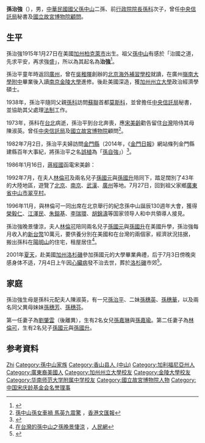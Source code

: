{{Infobox_officeholder
| name = 孫治強
| image name =
| width = 180
| now = 
| period = 
| Sex = [[男性|男性]]
| Native place = [[廣東省|廣東省]][[中山縣|中山縣]]
| date of birth = 1915年1月27日
| date of death =  {{death date and age|2001|7|4|1915|1|27}}
| place of birth = {{USA}}[[加利福尼亞州|加利福尼亞州]][[柏克萊|柏克萊市]]<ref>{{Cite web |url=http://hk.drsunyatsen.museum/b5/articles_sun_tse_ping.php |title=孙治平先生访问初记 |access-date=2011-01-03 |archive-date=2009-02-04 |archive-url=https://web.archive.org/web/20090204005407/http://hk.drsunyatsen.museum/b5/articles_sun_tse_ping.php |dead-url=yes }}</ref>
| place of death = {{USA}}[[洛杉磯|洛杉磯]]
| party = {{Kmt|25px}}
| nationality = {{ROC}}<br>{{USA}}
| spouse =劉肇雲<br/>林倫可
| educate = 
* [[南京|南京]][[金陵大學|金陵大學]]
* 美國加州州立大學政治經濟學碩士
| past =
* [[中央信託局|中央信託局]]秘書
* [[國立故宮博物院|國立故宮博物院]]顧問
}}

'''孫治強'''（{{bd|1915年|1月27日|2001年|7月4日|catIdx=Sun孫}}），男，[[中華民國|中華民國]][[國父|國父]][[孫中山|孫中山]]二孫、前[[行政院院長|行政院院長]][[孫科|孫科]]次子，曾任[[中央信託局|中央信託局]]秘書及[[國立故宮博物院|國立故宮博物院]][[顧問|顧問]]。

== 生平 ==
孫治強1915年1月27日在美國[[加州|加州]][[柏克萊|柏克萊市]]出生。祖父[[孫中山|孫中山]]有感於「治國之道，先求平安，再求強盛」，所以為其起名為'''治強'''<ref>{{Cite web |url=http://www.sunyat-sen.org:1980/b5/www.sunyat-sen.org/sun/showqshy.php?id=33 |title=孫中山故居紀念館——孫治強 |access-date=2011-01-03 |archive-date=2016-03-05 |archive-url=https://web.archive.org/web/20160305041349/http://www.sunyat-sen.org:1980/b5/www.sunyat-sen.org/sun/showqshy.php?id=33 |dead-url=no }}</ref>。

孫治平童年時返回[[廣州|廣州]]，曾在[[吳稚暉|吳稚暉]]創辦的[[北京|北京]][[海外補習學校|海外補習學校]]就讀，在廣州[[嶺南大學附屬中學|嶺南大學附中]]畢業後入讀[[南京|南京]][[金陵大學|金陵大學]]進修。後赴美國深造，獲[[加州州立大學|加州州立大學]]政治經濟學碩士。

1938年，孫治平隨同父親[[孫科|孫科]]訪問[[蘇聯|蘇聯]]首都[[莫斯科|莫斯科]]，並曾擔任[[中央信託局|中央信託局]]秘書，並協助其父處理[[大陸法系|法制]]工作。

1973年，孫科在[[台北|台北]]病逝，孫治平到台北奔喪，應[[宋美齡|宋美齡]]勸告留住[[台灣|台灣]]陪侍其母陳淑英。曾任[[中央信託局|中央信託局]]及[[國立故宮博物院|國立故宮博物院]]顧問<ref>[http://www.wenweipo.com/news_print.phtml?news_id=IN1101010054 孫中山孫女車禍 馬英九震驚] {{Wayback|url=http://www.wenweipo.com/news_print.phtml?news_id=IN1101010054 |date=20140101070615 }}，[[香港文匯報|香港文匯報]]</ref>。

1982年7月2日，孫治平夫婦訪問[[金門縣|金門縣]]（2014年，《[[金門日報|金門日報]]》網站條列金門縣建縣百年大事紀，將孫治平之名[[誤植|誤植]]為「[[孫自強|孫自強]]」）<ref>{{cite news|url=http://backup.kmdn.gov.tw/1117/1271/1279/244295/?cprint=pt|title=《世紀金門百年輝煌》建縣百年 金門大事紀|publisher=金門日報社|author=特刊月訊|date=2014-09-28|accessdate=2016-04-03|quote=民國71年，1982……7月2日，國父次孫孫自強夫婦訪金。|archive-date=2016-04-16|archive-url=https://web.archive.org/web/20160416092121/http://backup.kmdn.gov.tw/1117/1271/1279/244295/?cprint=pt|dead-url=yes}}</ref>。

1986年1月16日，[[蔣經國|蔣經國]]函電宋美齡：
{{quote|
……關於孫治強母子各情謹稟報於次（一）孫氏在[[陽明山|陽明山]]住宅歷年皆有修葺維護實未至不堪居住程度（二）天母士林並無較第一賓館更為高爽之公家房舍刻已囑由黨部在天母士林一帶為之覓購新的住宅（三）[[孫科|孫哲生]]太太歷年住院一切醫護費用皆出自黨部支付（四）此次國父百二十歲誕辰孫氏內外親眷回國者二三十人皆係由黨部政府以最優禮接待總之國父家屬黨政方面無不悉心照料尚祈母親釋念……肅叩福安兒經國跪稟元月十六日<ref>[[周美華|周美華]]、[[蕭李居|蕭李居]]編，《蔣經國書信集——與宋美齡往來函電》下，[[國史館|國史館]]出版，2009年，第640-643頁</ref>
}}

1992年7月，在夫人[[林倫可|林倫可]]及兩名兒子[[孫國元|孫國元]]與[[孫國升|孫國升]]陪同下，踏足闊別了43年的大陸地區，遊覽了[[北京|北京]]、[[南京|南京]]、[[武漢|武漢]]、[[廣州|廣州]]等地。7月27日，回到祖父家鄉[[廣東省|廣東省]][[中山市|中山市]][[翠亨村|翠亨村]]。

1996年11月，與林倫可一同出席在北京舉行的紀念孫中山誕辰130週年大會，獲得[[榮毅仁|榮毅仁]]、[[江澤民|江澤民]]、[[朱鎔基|朱鎔基]]、[[李瑞環|李瑞環]]、[[胡錦濤|胡錦濤]]等国家领导人和中共領導人接見。

孫治強晚景悽涼，夫人[[林倫可|林倫可]]陪同兩名兒子[[孫國元|孫國元]]與[[孫國升|孫國升]]在美國升學，孫治強每月收入約[[新台幣|新台幣]]10萬元，要供養分別在美國和在台灣的兩個家，經濟狀況拮据，搬出孫科在[[陽明山|陽明山]]的住宅，租屋居住<ref>[http://www.people.com.cn/BIG5/channel1/14/20000525/77053.html 在台灣的孫中山之孫晚景悽涼] {{Wayback|url=http://www.people.com.cn/BIG5/channel1/14/20000525/77053.html |date=20111123170838 }}，[[人民網|人民網]]</ref>。

2001年[[夏天|夏天]]，赴美國[[加州|加州]][[洛杉磯|洛杉磯]]參加孫國元的大學畢業典禮，后于7月3日傍晚突感身体不适，7月4日上午因[[心臟病|心臟病]]發不治去世，葬於[[洛杉磯|洛杉磯]]市郊{{link-en|玫瑰岗纪念园|Rose Hills Memorial Park}}<ref>{{cite news|url=http://news.sohu.com/61/17/news145851761.shtml|title=孙中山之孙孙治强病逝洛杉矶 享年八十七岁|publisher=[[中国新闻社|中国新闻社]]|date=2001-07-11|accessdate=2020-11-04|archive-date=2005-02-19|archive-url=https://web.archive.org/web/20050219175023/http://news.sohu.com/61/17/news145851761.shtml|dead-url=no}}</ref>。

== 家庭 ==
{{Ahnentafel top}}<center>
{{ahnentafel-compact5
|boxstyle_1=background-color: #a0a0ff;
|boxstyle_2=background-color: #acb8f4;
|boxstyle_3=background-color: #b8d0e8;
|boxstyle_4=background-color: #c4e8dc;
|boxstyle_5=background-color: #d0ffd0;
|1='''孫治強'''（1915－2001）
|2='''父：'''[[孫科|孫科]]（1891－1973）
|3='''母：'''[[陈淑英|陈淑英]]（1893－1990）
|4='''祖父：'''[[孫文|孫文]]（1866－1925）
|5='''祖母：'''[[盧慕貞|盧慕貞]]（1867－1952）
|6='''外祖父：'''陳秋光 (茶東人)
|7='''外祖母：'''孫殿
|8='''曾祖父：'''[[孙达成|孙达成]]（1813－1888）
|9='''曾祖母：'''杨氏（1828－1910）
|10='''外曾祖父：'''[[卢耀显|卢耀显]]
|11=
|12=
|13=
|14='''外曾祖父：'''孫觀成
|15='''外曾祖母：'''譚氏 (崖口人)
|16='''高祖父：'''[[孙敬贤|孙敬贤]]（1789－1850）
|17='''高祖母：'''黄氏（1792－1869）
|18=
|19=
|20=
|21=
|22=
|23=
|24=
|25=
|26=
|27=
|28='''外高祖父：'''孫敬賢 (1789-1850)
|29='''外高祖母：'''黃氏 (1792-1869)
|30=
|31=
}}</center>
{{ahnentafel bottom}}
孫治強生母是孫科元配夫人陳淑英，有一兄[[孫治平|孫治平]]、二妹[[孫穗英|孫穗英]]、[[孫穗華|孫穗華]]，以及兩名同父異母妹妹[[孫穗芳|孫穗芳]]、[[孫穗芬|孫穗芬]]。

第一任妻子為[[劉肇雲|劉肇雲]]（後離異），生有2名女兒[[孫嘉琳|孫嘉琳]]與[[孫嘉瑜|孫嘉瑜]]。第二任妻子為[[林倫可|林倫可]]，生有2名兒子[[孫國元|孫國元]]與[[孫國升|孫國升]]。

== 参考資料 ==
{{reflist}}

{{Navboxes 
| title  = 孙治强在[[中国宋庆龄基金会|中国宋庆龄基金会]]的职务
| list1  =
{{宋庆龄基金会第三届理事会}}
}}

{{Authority control}}
{{DEFAULTSORT:Sun孫}}
[[Category:孙姓|Zhi]]
[[Category:孫中山家族|Category:孫中山家族]]
[[Category:香山县人_(中山)|Category:香山县人 (中山)]]
[[Category:加利福尼亞州人|Category:加利福尼亞州人]]
[[Category:廣東裔美國人|Category:廣東裔美國人]]
[[Category:加州州立大學校友|Category:加州州立大學校友]]
[[Category:金陵大學校友|Category:金陵大學校友]]
[[Category:华南师范大学附属中学校友|Category:华南师范大学附属中学校友]]
[[Category:國立故宮博物院人物|Category:國立故宮博物院人物]]
[[Category:中国宋庆龄基金会名誉理事|Category:中国宋庆龄基金会名誉理事]]